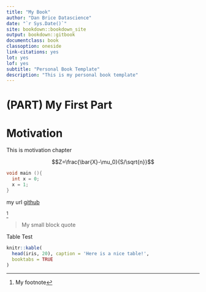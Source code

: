 ```yaml
--- 
title: "My Book"
author: "Dan Brice Datascience"
date: "`r Sys.Date()`"
site: bookdown::bookdown_site
output: bookdown::gitbook
documentclass: book
classoption: oneside
link-citations: yes
lot: yes
lof: yes
subtitle: "Personal Book Template"
description: "This is my personal book template"
---
```


# (PART) My First Part {-} 

# Motivation

This is motivation chapter

$$Z=\frac{\bar{X}-\mu_0}{S/\sqrt{n}}$$
```cpp
void main (){
  int x = 0;
  x = 1;
}
```

my url [github](http://www.github.com)

^[My footnote]

> My small block quote

Table Test

```r
knitr::kable(
  head(iris, 20), caption = 'Here is a nice table!',
  booktabs = TRUE
)
```

